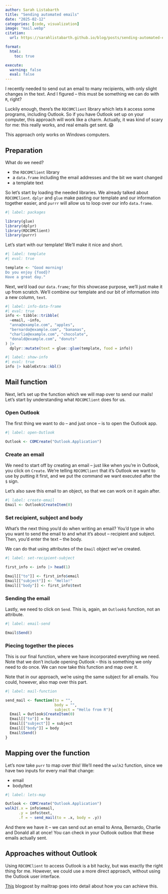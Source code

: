 ```yaml
---
author: Sarah Listabarth
title: "Sending automated emails"
date: "2025-02-12"
categories: [code, visualization]
image: "mail.webp"
citation: 
  url: https://sarahlistabarth.github.io/blog/posts/sending-automated-emails/

format:
  html:
    toc: true

execute:
  warning: false
  eval: false
---
```


I recently needed to send out an email to many recipients, with only slight changes in the text.
And I figured -- this must be something we can do with `R`, right?

Luckily enough, there's the `RDCOMClient` library which lets `R` access some programs, including Outlook.
So if you have Outlook set up on your computer, this approach will work like a charm.
Actually, it was kind of scary for me: this really works, and real emails get sent. 😱

::: callout-note
This approach only works on Windows computers.
:::


## Preparation

What do we need?

-   the `RDCOMClient` library
-   a `data.frame` including the email addresses and the bit we want changed
-   a template text

So let's start by loading the needed libraries.
We already talked about `RDCOMClient`. `dplyr` and `glue` make pasting our template and our information together easier, and `purrr` will allow us to loop over our info `data.frame`.

```r
#| label: packages

library(glue)
library(dplyr)
library(RDCOMClient)
library(purrr)
```

Let's start with our template! 
We'll make it nice and short.

```r
#| label: template
#| eval: true

template <- "Good morning!
Do you enjoy {food}?
Have a great day."
```


Next, we'd load our `data.frame`; for this showcase purpose, we'll just make it up from scratch.
We'll combine our template and our bit of information into a new column, `text`.

```r
#| label: info-data-frame
#| eval: true
info <- tibble::tribble(
  ~email, ~info,
  "anna@example.com", "apples",
  "bernardo@example.com", "bananas",
  "charlie@example.com", "chocolate",
  "donald@example.com", "donuts"
) |> 
  dplyr::mutate(text = glue::glue(template, food = info))
```


```r
#| label: show-info
#| eval: true
info |> kableExtra::kbl()
```

## Mail function

Next, let's set up the function which we will map over to send our mails!
Let's start by understanding what `RDCOMClient` does for us.

### Open Outlook

The first thing we want to do -- and just once -- is to open the Outlook app.

```r
#| label: open-Outlook

Outlook <- COMCreate("Outlook.Application")

```


### Create an email

We need to start off by creating an email -- just like when you're in Outlook, you click on `Create`.
We're telling `RDCOMClient` that it's Outlook we want to use by putting it first, and we put the command we want executed after the `$` sign.

Let's also save this email to an object, so that we can work on it again after.

```r
#| label: create-email
Email <- Outlook$CreateItem(0)
```

### Set recipient, subject and body

What's the next thing you'd do when writing an email?
You'd type in who you want to send the email to and what it's about -- recipient and subject.
Then, you'd enter the text -- the body.

We can do that using attributes of the `Email` object we've created.

```r
#| label: set-recipient-subject

first_info <- info |> head(1)

Email[["to"]] <- first_info$email
Email[["subject"]] <- "Hello!"
Email[["body"]] <- first_info$text

```

### Sending the email

Lastly, we need to click on `Send`.
This is, again, an `Outlook$` function, not an attribute.

```r
#| label: email-send

Email$Send()
```


### Piecing together the pieces

This is our final function, where we have incorporated everything we need.
Note that we don't include opening Outlook -- this is something we only need to do once.
We can now take this function and map over it.

::: callout-tip
Note that in our approach, we're using the same subject for all emails.
You could, however, also map over this part.
:::

```r
#| label: mail-function

send_mail <- function(to = "",
                      body = "",
                      subject = "Hello from R"){
  Email = Outlook$CreateItem(0)
  Email[["to"]] = to
  Email[["subject"]] = subject
  Email[["body"]] = body
  Email$Send()
}
```

## Mapping over the function

Let's now take `purr` to map over this!
We'll need the `walk2` function, since we have two inputs for every mail that change: 

-   email
-   body/text

```r
#| label: lets-map

Outlook <- COMCreate("Outlook.Application")
walk2(.x = info$email,
      .y = info$text,
      .f = ~ send_mail(to = .x, body = .y))
```

And there we have it -- we can send out an email to Anna, Bernardo, Charlie and Donald all at once!
You can check in your Outlook outbox that these emails actually sent.

## Approaches without Outlook

Using `RDCOMClient` to access Outlook is a bit hacky, but was exactly the right thing for me. 
However, we could use a more direct approach, without using the Outlook user interface.

[This](https://mailtrap.io/blog/r-send-email/) blogpost by mailtrap goes into detail about how you can achieve this.